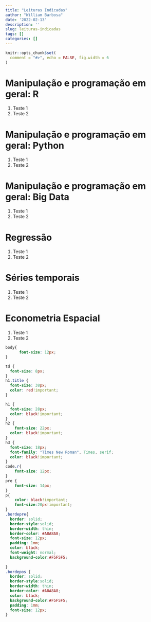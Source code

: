 ```yaml
---
title: "Leituras Indicadas"
author: "William Barbosa"
date: '2022-02-13'
description: ''
slug: leituras-indicadas
tags: []
categories: []
---
```


```r
knitr::opts_chunk$set(
  comment = "#>", echo = FALSE, fig.width = 6
)
```

# Manipulação e programação em geral: R

1. Teste 1
2. Teste 2

# Manipulação e programação em geral: Python

1. Teste 1
2. Teste 2

# Manipulação e programação em geral: Big Data

1. Teste 1
2. Teste 2

# Regressão

1. Teste 1
2. Teste 2

# Séries temporais

1. Teste 1
2. Teste 2

# Econometria Espacial

1. Teste 1
2. Teste 2



```css
body{
      font-size: 12px;
}

td {
  font-size: 8px;
}
h1.title {
  font-size: 38px;
  color: red!important;
}

h1 {
  font-size: 28px;
  color: black!important;
}
h2 { 
    font-size: 22px;
  color: black!important;
}
h3 {
  font-size: 18px;
  font-family: "Times New Roman", Times, serif;
  color: black!important;
}
code.r{ 
    font-size: 12px;
}
pre {
    font-size: 14px;
}
p{
    color: black!important;
    font-size:20px!important;
}
.bordepre{
  border: solid;
  border-style:solid;
  border-width: thin;
  border-color: #A8A8A8;
  font-size: 12px;
  padding: 1mm;
  color: black;
  font-weight: normal;
  background-color:#F5F5F5;
    
}
.bordepos {
  border: solid;
  border-style:solid;
  border-width: thin;
  border-color: #A8A8A8;
  color: black;
  background-color:#F5F5F5;
  padding: 1mm;
  font-size: 12px;
}

```
